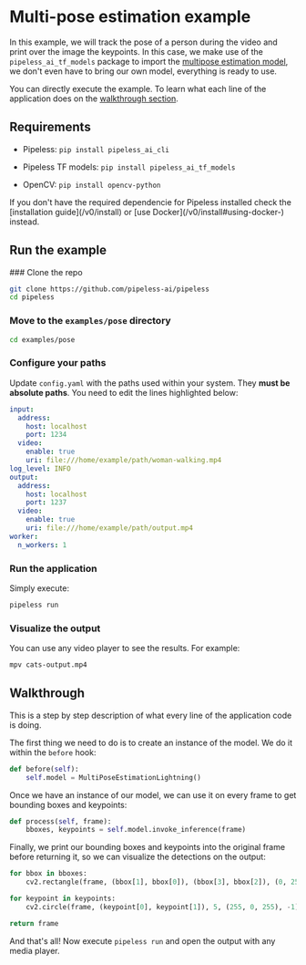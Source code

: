 # Multi-pose estimation example


In this example, we will track the pose of a person during the video and print over the image the keypoints.
In this case, we make use of the `pipeless_ai_tf_models` package to import the [multipose estimation model](/v0/models/tensorflow/multi-pose-estimation), we don't even have to bring our own model, everything is ready to use.

You can directly execute the example. To learn what each line of the application does on the [walkthrough section](#walkthrough).

## Requirements

* Pipeless: `pip install pipeless_ai_cli`

* Pipeless TF models: `pip install pipeless_ai_tf_models`

* OpenCV: `pip install opencv-python`

<Callout>
    If you don't have the required dependencie for Pipeless installed check the [installation guide](/v0/install) or [use Docker](/v0/install#using-docker-) instead.
</Callout>

## Run the example

<Steps>
### Clone the repo

```bash copy
git clone https://github.com/pipeless-ai/pipeless
cd pipeless
```

### Move to the `examples/pose` directory

``` bash copy
cd examples/pose
```

### Configure your paths

Update `config.yaml` with the paths used within your system. They **must be absolute paths**. You need to edit the lines highlighted below:

```yaml {7,15}filename="config.yaml"
input:
  address:
    host: localhost
    port: 1234
  video:
    enable: true
    uri: file:///home/example/path/woman-walking.mp4
log_level: INFO
output:
  address:
    host: localhost
    port: 1237
  video:
    enable: true
    uri: file:///home/example/path/output.mp4
worker:
  n_workers: 1
```

### Run the application

Simply execute:

```bash copy
pipeless run
```

### Visualize the output

You can use any video player to see the results. For example:

```bash copy
mpv cats-output.mp4
```
</Steps>

## Walkthrough

This is a step by step description of what every line of the application code is doing.

The first thing we need to do is to create an instance of the model. We do it within the `before` hook:

```python copy
def before(self):
    self.model = MultiPoseEstimationLightning()
```

Once we have an instance of our model, we can use it on every frame to get bounding boxes and keypoints:

```python copy
def process(self, frame):
    bboxes, keypoints = self.model.invoke_inference(frame)
```

Finally, we print our bounding boxes and keypoints into the original frame before returning it, so we can visualize the detections on the output:

```python copy
for bbox in bboxes:
    cv2.rectangle(frame, (bbox[1], bbox[0]), (bbox[3], bbox[2]), (0, 255, 0), 2)

for keypoint in keypoints:
    cv2.circle(frame, (keypoint[0], keypoint[1]), 5, (255, 0, 255), -1)

return frame
```

And that's all! Now execute `pipeless run` and open the output with any media player.
